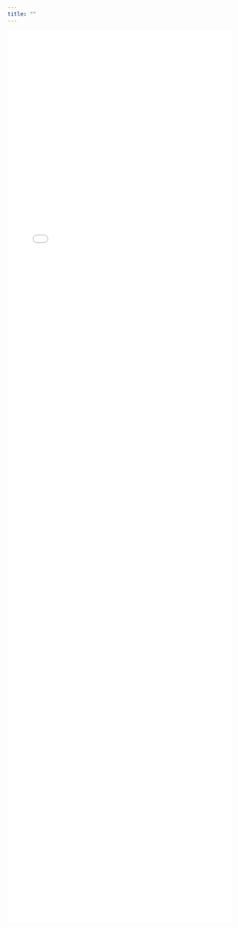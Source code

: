 ```yaml
---
title: ""
---
```


```{=html}
<div style="width: 100%; max-width: 900px; margin: 0 auto;">
    <iframe src="plots/AHA_doctors_by_specialty_combined.html"
            style="width: 100%; height: 2000px; border: none;"
            scrolling="no"
            frameborder="0">
    </iframe>
</div>
```